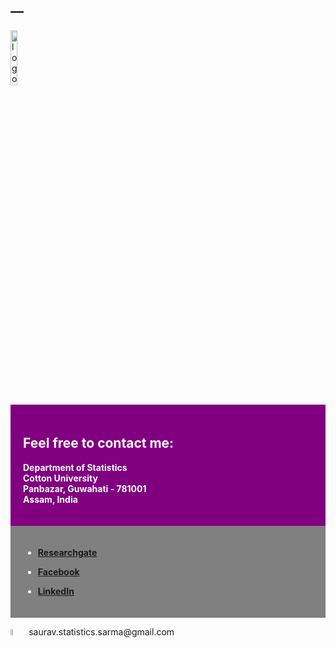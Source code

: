 ---
---
<a href="index.html">
  <img src="images/logo.png" alt="logo"  style="width:15%;">
</a>


<div style="background-color:purple;color:white;padding:20px;">
  <h2>Feel free to contact me:</h2>
  <p>
__Department of Statistics__  
__Cotton University__  
__Panbazar, Guwahati - 781001__  
__Assam, India__
  </p>
</div>

<div style="background-color:grey;color:white;padding:20px;">
  <p>


+ [**Researchgate**](https://www.researchgate.net/profile/Saurav_Sarma3)

+ [**Facebook**](https://www.facebook.com/Stats4Everyone)

+ [**LinkedIn**](https://www.linkedin.com/in/saurav-sarma-0044)
  </p>
</div>


<a>
  <img src="images/gmail.png" alt="logo"  style="width:5%;">
  saurav.statistics.sarma@gmail.com
</a>
